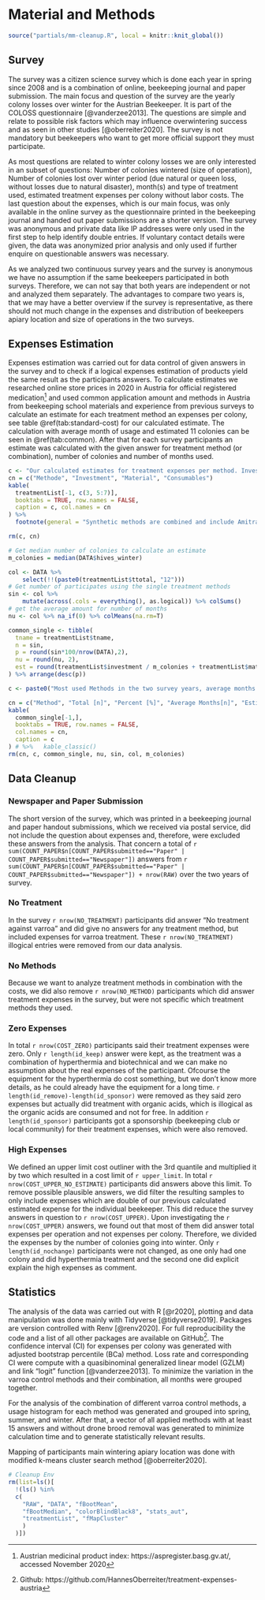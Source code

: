 # Material and Methods

```r
source("partials/mm-cleanup.R", local = knitr::knit_global())
```

## Survey

The survey was a citizen science survey which is done each year in spring since 2008 and is a combination of online, beekeeping journal and paper submission. The main focus and question of the survey are the yearly colony losses over winter for the Austrian Beekeeper. It is part of the COLOSS questionnaire [@vanderzee2013]. The questions are simple and relate to possible risk factors which may influence overwintering success and as seen in other studies [@oberreiter2020]. The survey is not mandatory but beekeepers who want to get more official support they must participate. 

As most questions are related to winter colony losses we are only interested in an subset of questions: Number of colonies wintered (size of operation), Number of colonies lost over winter period (due natural or queen loss, without losses due to natural disaster), month(s) and type of treatment used, estimated treatment expenses per colony without labor costs. The last question about the expenses, which is our main focus, was only available in the online survey as the questionnaire printed in the beekeeping journal and handed out paper submissions are a shorter version. The survey was anonymous and private data like IP addresses were only used in the first step to help identify double entries. If voluntary contact details were given, the data was anonymized prior analysis and only used if further enquire on questionable answers was necessary.

As we analyzed two continuous survey years and the survey is anonymous we have no assumption if the same beekeepers participated in both surveys. Therefore, we can not say that both years are independent or not and analyzed them separately. The advantages to compare two years is, that we may have a better overview if the survey is representative, as there should not much change in the expenses and distribution of beekeepers apiary location and size of operations in the two surveys.

## Expenses Estimation

Expenses estimation was carried out for data control of given answers in the survey and to check if a logical expenses estimation of products yield the same result as the participants answers. To calculate estimates we researched online store prices in 2020 in Austria for official registered medication^[Austrian medicinal product index: https://aspregister.basg.gv.at/, accessed November 2020] and used common application amount and methods in Austria from beekeeping school materials and experience from previous surveys to calculate an estimate for each treatment method an expenses per colony, see table \@ref(tab:standard-cost) for our calculated estimate. The calculation with average month of usage and estimated 11 colonies can be seen in \@ref(tab:common). After that for each survey participants an estimate was calculated with the given answer for treatment method (or combination), number of colonies and number of months used.

```r
c <- "Our calculated estimates for treatment expenses per method. Investments can be used long term (we calculate 10 years, eg. Hyperthermia) and are divided by the number of colonies. Material can also be used long term (7 years, eg. Queen Cages) but needs to be bought for each colony. Consumables are used for each colony (eg. Formic Acid Long Term, 200ml)."
cn = c("Methode", "Investment", "Material", "Consumables")
kable(
  treatmentList[-1, c(3, 5:7)],
  booktabs = TRUE, row.names = FALSE,
  caption = c, col.names = cn
) %>%
  footnote(general = "Synthetic methods are combined and include Amitraz, Coumaphos, and other synthetic methods'; Other biotechnical methods do not include drone brood removal or hypothermia; and Another method excludes synthetic methods.")

rm(c, cn)
```

```r
# Get median number of colonies to calculate an estimate
m_colonies = median(DATA$hives_winter)

col <- DATA %>% 
    select(!!(paste0(treatmentList$ttotal, "12")))
# Get number of participates using the single treatment methods
sin <- col %>% 
    mutate(across(.cols = everything(), as.logical)) %>% colSums()
# get the average amount for number of months
nu <- col %>% na_if(0) %>% colMeans(na.rm=T)

common_single <- tibble(
  tname = treatmentList$tname,
  n = sin,
  p = round(sin*100/nrow(DATA),2),
  nu = round(nu, 2),
  est = round(treatmentList$investment / m_colonies + treatmentList$material + treatmentList$consumables*nu, 2)
) %>% arrange(desc(p))

c <- paste0("Most used Methods in the two survey years, average months indicating the average of months this methods was used. Estimated costs are calculated with ", m_colonies, " colonies, which represents the median number of colonies in our survey, and the average months of usage.")

cn = c("Method", "Total [n]", "Percent [%]", "Average Months[n]", "Estimated Costs")
kable(
  common_single[-1,],
  booktabs = TRUE, row.names = FALSE,
  col.names = cn,
  caption = c
) # %>%   kable_classic()
rm(cn, c, common_single, nu, sin, col, m_colonies)
```


## Data Cleanup

### Newspaper and Paper Submission

The short version of the survey, which was printed in a beekeeping journal and paper handout submissions, which we received via postal service, did not include the question about expenses and, therefore, were excluded these answers from the analysis. That concern a total of `r sum(COUNT_PAPER$n[COUNT_PAPER$submitted=="Paper" | COUNT_PAPER$submitted=="Newspaper"])` answers from `r sum(COUNT_PAPER$n[COUNT_PAPER$submitted=="Paper" | COUNT_PAPER$submitted=="Newspaper"]) + nrow(RAW)` over the two years of survey.

### No Treatment

In the survey `r nrow(NO_TREATMENT)` participants did answer "No treatment against varroa" and did give no answers for any treatment method, but included expenses for varroa treatment. These `r nrow(NO_TREATMENT)` illogical entries were removed from our data analysis.

### No Methods

Because we want to analyze treatment methods in combination with the costs, we did also remove `r nrow(NO_METHOD)` participants which did answer treatment expenses in the survey, but were not specific which treatment methods they used. 

### Zero Expenses

In total `r nrow(COST_ZERO)` participants said their treatment expenses were zero. Only `r length(id_keep)` answer were kept, as the treatment was a combination of hyperthermia and biotechnical and we can make no assumption about the real expenses of the participant. Ofcourse the equipment for the hyperthermia do cost something, but we don't know more details, as he could already have the equipment for a long time. `r length(id_remove)-length(id_sponsor)` were removed as they said zero expenses but actually did treatment with organic acids, which is illogical as the organic acids are consumed and not for free. In addition `r length(id_sponsor)` participants got a sponsorship (beekeeping club or local community) for their treatment expenses, which were also removed.

### High Expenses

We defined an upper limit cost outliner with the 3rd quantile and multiplied it by two which resulted in a cost limit of `r upper_limit`. In total `r nrow(COST_UPPER_NO_ESTIMATE)` participants did answers above this limit. To remove possible plausible answers, we did filter the resulting samples to only include expenses which are double of our previous calculated estimated expense for the individual beekeeper. This did reduce the survey answers in question to `r nrow(COST_UPPER)`. Upon investigating the `r nrow(COST_UPPER)` answers, we found out that most of them did answer total expenses per operation and not expenses per colony. Therefore, we divided the expenses by the number of colonies going into winter. Only `r length(id_nochange)` participants were not changed, as one only had one colony and did hyperthermia treatment and the second one did explicit explain the high expenses as comment.

## Statistics

The analysis of the data was carried out with R [@r2020], plotting and data manipulation was done mainly with Tidyverse [@tidyverse2019]. Packages are version controlled with Renv [@renv2020]. For full reproducibility the code and a list of all other packages are available on GitHub^[Github: https://github.com/HannesOberreiter/treatment-expenses-austria]. The confidence interval (CI) for expenses per colony was generated with adjusted bootstrap percentile (BCa) method. Loss rate and corresponding CI were compute with a quasibinominal generalized linear model (GZLM) and link “logit” function [@vanderzee2013]. To minimize the variation in the varroa control methods and their combination, all months were grouped together. 


For the analysis of the combination of different varroa control methods, a usage histogram for each method was generated and grouped into spring, summer, and winter. After that, a vector of all applied methods with at least 15 answers and without drone brood removal was generated to minimize calculation time and to generate statistically relevant results. 

Mapping of participants main wintering apiary location was done with modified k-means cluster search method [@oberreiter2020].


```r
# Cleanup Env
rm(list=ls()[
  !(ls() %in%
  c(
    "RAW", "DATA", "fBootMean", 
    "fBootMedian", "colorBlindBlack8", "stats_aut", 
    "treatmentList", "fMapCluster"
    )
  )])
```




